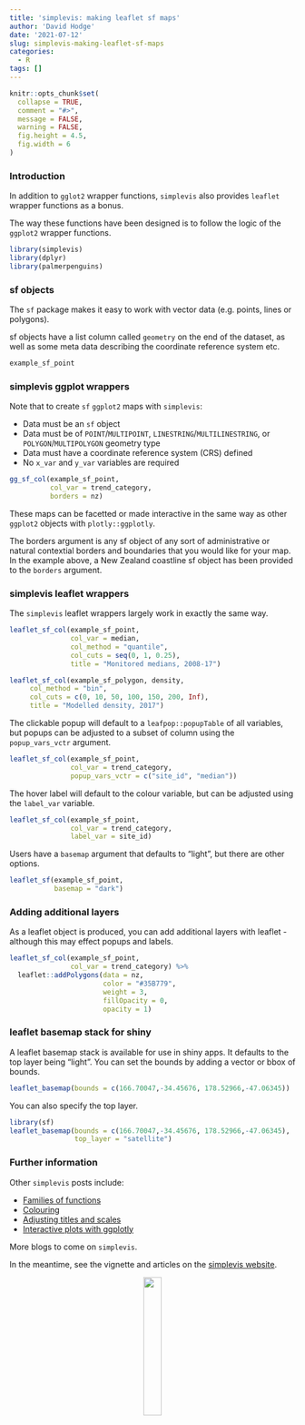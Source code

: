 ```yaml
---
title: 'simplevis: making leaflet sf maps'
author: 'David Hodge'
date: '2021-07-12'
slug: simplevis-making-leaflet-sf-maps
categories:
  - R
tags: []
---
```


```r
knitr::opts_chunk$set(
  collapse = TRUE,
  comment = "#>",
  message = FALSE,
  warning = FALSE,
  fig.height = 4.5, 
  fig.width = 6
)
```

### Introduction

In addition to `gglot2` wrapper functions, `simplevis` also provides `leaflet` wrapper functions as a bonus.

The way these functions have been designed is to follow the logic of the `ggplot2` wrapper functions. 

```r
library(simplevis)
library(dplyr)
library(palmerpenguins)
```

### sf objects

The `sf` package makes it easy to work with vector data (e.g. points, lines or polygons).

sf objects have a list column called `geometry` on the end of the dataset, as well as some meta data describing the coordinate reference system etc. 

```r
example_sf_point
```
### simplevis ggplot wrappers

Note that to create `sf` `ggplot2` maps with `simplevis`:

* Data must be an `sf` object 
* Data must be of `POINT`/`MULTIPOINT`, `LINESTRING`/`MULTILINESTRING`, or `POLYGON`/`MULTIPOLYGON` geometry type
* Data must have a coordinate reference system (CRS) defined
* No `x_var` and `y_var` variables are required

```r
gg_sf_col(example_sf_point,  
          col_var = trend_category, 
          borders = nz)
```

These maps can be facetted or made interactive in the same way as other `ggplot2` objects  with `plotly::ggplotly`.

The borders argument is any sf object of any sort of administrative or natural contextial borders and boundaries that you would like for your map. In the example above, a New Zealand coastline sf object has been provided to the `borders` argument.

### simplevis leaflet wrappers

The `simplevis` leaflet wrappers largely work in exactly the same way.

```r
leaflet_sf_col(example_sf_point, 
               col_var = median, 
               col_method = "quantile",
               col_cuts = seq(0, 1, 0.25),
               title = "Monitored medians, 2008-17")
```


```r
leaflet_sf_col(example_sf_polygon, density,
     col_method = "bin", 
     col_cuts = c(0, 10, 50, 100, 150, 200, Inf),
     title = "Modelled density, 2017")
```

The clickable popup will default to a `leafpop::popupTable` of all variables, but popups can be adjusted to a subset of column using the `popup_vars_vctr` argument.

```r
leaflet_sf_col(example_sf_point, 
               col_var = trend_category, 
               popup_vars_vctr = c("site_id", "median"))
```

The hover label will default to the colour variable, but can be adjusted using the `label_var` variable. 

```r
leaflet_sf_col(example_sf_point, 
               col_var = trend_category, 
               label_var = site_id)
```

Users have a `basemap` argument that defaults to "light", but there are other options.

```r
leaflet_sf(example_sf_point, 
           basemap = "dark")
```

### Adding additional layers

As a leaflet object is produced, you can add additional layers with leaflet - although this may effect popups and labels.

```r
leaflet_sf_col(example_sf_point, 
               col_var = trend_category) %>% 
  leaflet::addPolygons(data = nz, 
                       color = "#35B779", 
                       weight = 3, 
                       fillOpacity = 0, 
                       opacity = 1)
```

### leaflet basemap stack for shiny

A leaflet basemap stack is available for use in shiny apps. It defaults to the top layer being "light". You can set the bounds by adding a vector or bbox of bounds.

```r
leaflet_basemap(bounds = c(166.70047,-34.45676, 178.52966,-47.06345))
```

You can also specify the top layer.

```r
library(sf)
leaflet_basemap(bounds = c(166.70047,-34.45676, 178.52966,-47.06345), 
                top_layer = "satellite") 
```


### Further information

Other `simplevis` posts include:

* [Families of functions](https://www.r-bloggers.com/2021/06/simplevis-simple-ggplot2-visualisation-with-less-brainpower-and-typing/) 
* [Colouring](https://www.r-bloggers.com/2021/06/simplevis-simple-methods-for-adding-colour-to-visualisations/) 
* [Adjusting titles and scales](https://www.r-bloggers.com/2021/06/simplevis-simple-methods-to-adjust-titles-and-scales/) 
* [Interactive plots with ggplotly](https://www.r-bloggers.com/2021/07/simplevis-interactive-plots-with-plotlyggplotly/) 

More blogs to come on `simplevis`. 

In the meantime, see the vignette and articles on the [simplevis website](https://statisticsnz.github.io/simplevis/).

<center>

![](logo.png){width=25%}